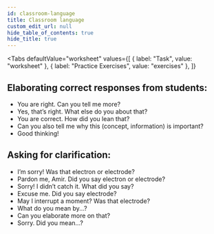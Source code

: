 ```yaml
---
id: classroom-language
title: Classroom language
custom_edit_url: null
hide_table_of_contents: true
hide_title: true
---
```



<Tabs
  defaultValue="worksheet"
  values={[
    { label: "Task", value: "worksheet" },
    { label: "Practice Exercises", value: "exercises" },
  ]}
>

<TabItem value="worksheet">

## Elaborating correct responses from students: <AudioButton url="/media/Elaborating correct responses from students.0f061d83.mp3" />

- You are right. Can you tell me more?
- Yes, that’s right. What else do you about that?
- You are correct. How did you lean that?
- Can you also tell me why this (concept, information) is important?
- Good thinking!

## Asking for clarification: <AudioButton url="/media/Asking for clarification.27fde7ca.mp3" />

- I’m sorry! Was that electron or electrode?
- Pardon me, Amir. Did you say electron or electrode?
- Sorry! I didn’t catch it. What did you say?
- Excuse me. Did you say electrode?
- May I interrupt a moment? Was that electrode?
- What do you mean by...?
- Can you elaborate more on that?
- Sorry. Did you mean...?

</TabItem>

<TabItem value="exercises">
  <Frame src="https://learningapps.org/watch?v=pstpwvjtv21" height="420px" />
</TabItem>

</Tabs>

